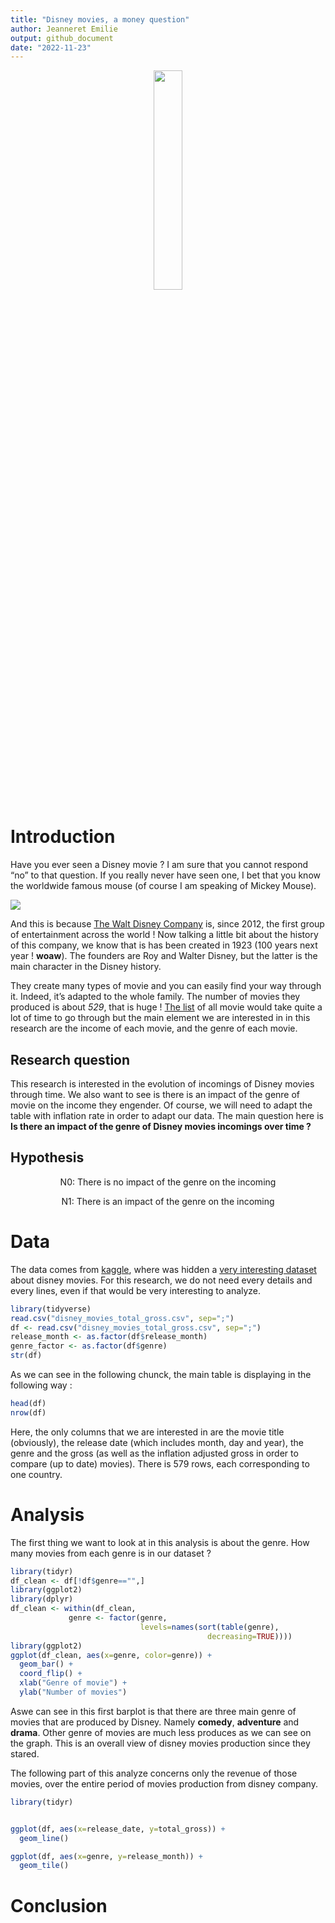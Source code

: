 ```yaml
---
title: "Disney movies, a money question"
author: Jeanneret Emilie
output: github_document
date: "2022-11-23"
---
```


<div align="center">

![](pexels-benjamin-suter-2362002.jpg){width="30%"}

<div align="left">

# Introduction

Have you ever seen a Disney movie ? I am sure that you cannot respond "no" to that question. If you really never have seen one, I bet that you know the worldwide famous mouse (of course I am speaking of Mickey Mouse).

![](giphy.gif)

And this is because [The Walt Disney Company](https://fr.wikipedia.org/wiki/The_Walt_Disney_Company) is, since 2012, the first group of entertainment across the world ! Now talking a little bit about the history of this company, we know that is has been created in 1923 (100 years next year ! **woaw**). The founders are Roy and Walter Disney, but the latter is the main character in the Disney history.

They create many types of movie and you can easily find your way through it. Indeed, it's adapted to the whole family. The number of movies they produced is about *529*, that is huge ! [The list](https://www.imdb.com/list/ls033609554/) of all movie would take quite a lot of time to go through but the main element we are interested in in this research are the income of each movie, and the genre of each movie.

## Research question

This research is interested in the evolution of incomings of Disney movies through time. We also want to see is there is an impact of the genre of movie on the income they engender. Of course, we will need to adapt the table with inflation rate in order to adapt our data. The main question here is **Is there an impact of the genre of Disney movies incomings over time ?**

## Hypothesis

<div align="center">

N0: There is no impact of the genre on the incoming

<div align="center">

N1: There is an impact of the genre on the incoming

<div align="left">

# Data

The data comes from [kaggle](https://www.kaggle.com), where was hidden a [very interesting dataset](https://www.kaggle.com/datasets/prateekmaj21/disney-movies) about disney movies. For this research, we do not need every details and every lines, even if that would be very interesting to analyze.

```r

library(tidyverse)
read.csv("disney_movies_total_gross.csv", sep=";")
df <- read.csv("disney_movies_total_gross.csv", sep=";")
release_month <- as.factor(df$release_month)
genre_factor <- as.factor(df$genre)
str(df)

```

As we can see in the following chunck, the main table is displaying in the following way :

```r
head(df)
nrow(df)
```

Here, the only columns that we are interested in are the movie title (obviously), the release date (which includes month, day and year), the genre and the gross (as well as the inflation adjusted gross in order to compare (up to date) movies). There is 579 rows, each corresponding to one country.

# Analysis

The first thing we want to look at in this analysis is about the genre. How many movies from each genre is in our dataset ?

```r
library(tidyr)
df_clean <- df[!df$genre=="",]
library(ggplot2)
library(dplyr)
df_clean <- within(df_clean, 
             genre <- factor(genre, 
                             levels=names(sort(table(genre), 
                                            decreasing=TRUE))))
library(ggplot2)
ggplot(df_clean, aes(x=genre, color=genre)) +
  geom_bar() +
  coord_flip() +
  xlab("Genre of movie") +
  ylab("Number of movies")
```
Aswe can see in this first barplot is that there are three main genre of movies that are produced by Disney. Namely **comedy**, **adventure** and **drama**. Other genre of movies are much less produces as we can see on the graph. This is an overall view of disney movies production since they stared. 

The following part of this analyze concerns only the revenue of those movies, over the entire period of movies production from disney company. 

```r
library(tidyr)


ggplot(df, aes(x=release_date, y=total_gross)) +
  geom_line()

```

```r
ggplot(df, aes(x=genre, y=release_month)) +
  geom_tile()
```

# Conclusion
